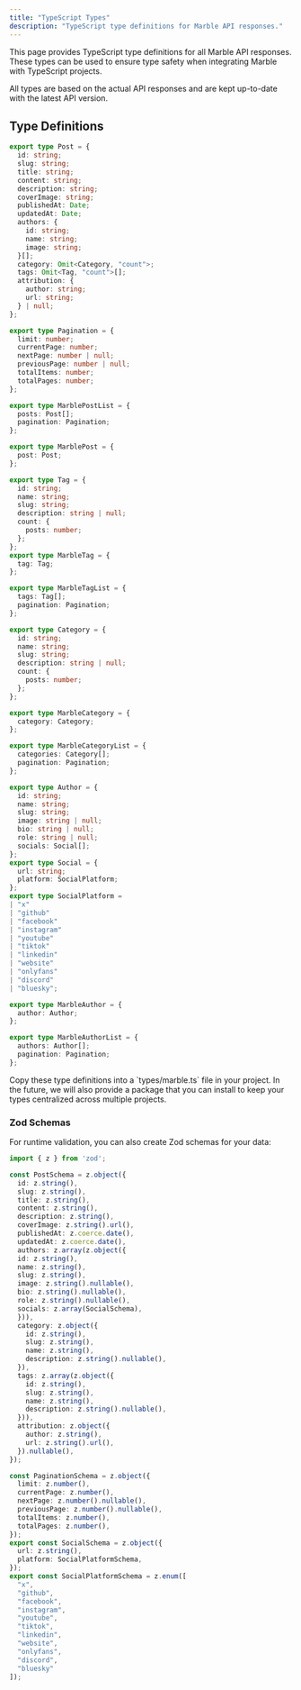 ```yaml
---
title: "TypeScript Types"
description: "TypeScript type definitions for Marble API responses."
---
```


This page provides TypeScript type definitions for all Marble API responses. These types can be used to ensure type safety when integrating Marble with TypeScript projects.

<Note>
All types are based on the actual API responses and are kept up-to-date with the latest API version.
</Note>


## Type Definitions

```typescript
export type Post = {
  id: string;
  slug: string;
  title: string;
  content: string;
  description: string;
  coverImage: string;
  publishedAt: Date;
  updatedAt: Date;
  authors: {
    id: string;
    name: string;
    image: string;
  }[];
  category: Omit<Category, "count">;
  tags: Omit<Tag, "count">[];
  attribution: {
    author: string;
    url: string;
  } | null;
};

export type Pagination = {
  limit: number;
  currentPage: number;
  nextPage: number | null;
  previousPage: number | null;
  totalItems: number;
  totalPages: number;
};

export type MarblePostList = {
  posts: Post[];
  pagination: Pagination;
};

export type MarblePost = {
  post: Post;
};

export type Tag = {
  id: string;
  name: string;
  slug: string;
  description: string | null;
  count: {
    posts: number;
  };
};
export type MarbleTag = {
  tag: Tag;
};

export type MarbleTagList = {
  tags: Tag[];
  pagination: Pagination;
};

export type Category = {
  id: string;
  name: string;
  slug: string;
  description: string | null;
  count: {
    posts: number;
  };
};

export type MarbleCategory = {
  category: Category;
};

export type MarbleCategoryList = {
  categories: Category[];
  pagination: Pagination;
};

export type Author = {
  id: string;
  name: string;
  slug: string;
  image: string | null;
  bio: string | null;
  role: string | null;
  socials: Social[];
};
export type Social = {
  url: string;
  platform: SocialPlatform;
};
export type SocialPlatform =
| "x"
| "github"
| "facebook"
| "instagram"
| "youtube"
| "tiktok"
| "linkedin"
| "website"
| "onlyfans"
| "discord"
| "bluesky";

export type MarbleAuthor = {
  author: Author;
};

export type MarbleAuthorList = {
  authors: Author[];
  pagination: Pagination;
};
```

<Tip>
Copy these type definitions into a `types/marble.ts` file in your project. In the future, we will also provide a package that you can install to keep your types centralized across multiple projects.
</Tip>

### Zod Schemas

For runtime validation, you can also create Zod schemas for your data:

```typescript
import { z } from 'zod';

const PostSchema = z.object({
  id: z.string(),
  slug: z.string(),
  title: z.string(),
  content: z.string(),
  description: z.string(),
  coverImage: z.string().url(),
  publishedAt: z.coerce.date(),
  updatedAt: z.coerce.date(),
  authors: z.array(z.object({
  id: z.string(),
  name: z.string(),
  slug: z.string(),
  image: z.string().nullable(),
  bio: z.string().nullable(),
  role: z.string().nullable(),
  socials: z.array(SocialSchema),
  })),
  category: z.object({
    id: z.string(),
    slug: z.string(),
    name: z.string(),
    description: z.string().nullable(),
  }),
  tags: z.array(z.object({
    id: z.string(),
    slug: z.string(),
    name: z.string(),
    description: z.string().nullable(),
  })),
  attribution: z.object({
    author: z.string(),
    url: z.string().url(),
  }).nullable(),
});

const PaginationSchema = z.object({
  limit: z.number(),
  currentPage: z.number(),
  nextPage: z.number().nullable(),
  previousPage: z.number().nullable(),
  totalItems: z.number(),
  totalPages: z.number(),
});
export const SocialSchema = z.object({
  url: z.string(),
  platform: SocialPlatformSchema,
});
export const SocialPlatformSchema = z.enum([
  "x",
  "github", 
  "facebook",
  "instagram",
  "youtube",
  "tiktok",
  "linkedin",
  "website",
  "onlyfans",
  "discord",
  "bluesky"
]);
```
